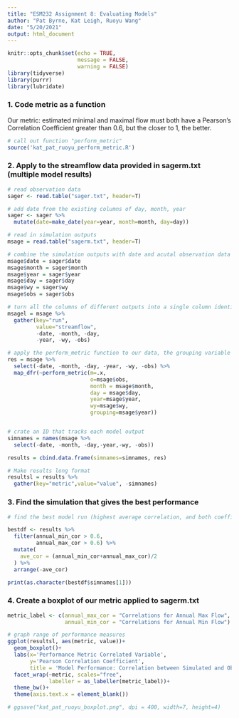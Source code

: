 ```yaml
---
title: "ESM232 Assignment 8: Evaluating Models"
author: "Pat Byrne, Kat Leigh, Ruoyu Wang"
date: "5/20/2021"
output: html_document
---
```


```r
knitr::opts_chunk$set(echo = TRUE,
                      message = FALSE,
                      warning = FALSE)
library(tidyverse)
library(purrr)
library(lubridate)
```

### 1. Code metric as a function

Our metric: estimated minimal and maximal flow must both have a Pearson’s Correlation Coefficient greater than 0.6, but the closer to 1, the better.

```r
# call out function "perform_metric"
source('kat_pat_ruoyu_perform_metric.R')
```

### 2. Apply to the streamflow data provided in sagerm.txt (multiple model results)

```r
# read observation data
sager <- read.table("sager.txt", header=T)

# add date from the existing columns of day, month, year
sager <- sager %>% 
  mutate(date=make_date(year=year, month=month, day=day))

# read in simulation outputs
msage = read.table("sagerm.txt", header=T)

# combine the simulation outputs with date and acutal observation data in sager.txt
msage$date = sager$date
msage$month = sager$month
msage$year = sager$year
msage$day = sager$day
msage$wy = sager$wy
msage$obs = sager$obs
```

```r
# turn all the columns of different outputs into a single column identified by "run"
msagel = msage %>% 
  gather(key="run",
         value="streamflow", 
         -date, -month, -day, 
         -year, -wy, -obs)
```


```r
# apply the perform_metric function to our data, the grouping variable is year
res = msage %>% 
  select(-date, -month, -day, -year, -wy, -obs) %>%
  map_dfr(~perform_metric(m=.x, 
                          o=msage$obs, 
                          month = msage$month, 
                          day = msage$day,
                          year=msage$year, 
                          wy=msage$wy,
                          grouping=msage$year))


# crate an ID that tracks each model output
simnames = names(msage %>% 
  select(-date, -month, -day,-year,-wy, -obs))

results = cbind.data.frame(simnames=simnames, res)

# Make results long format
resultsl = results %>% 
  gather(key="metric",value="value", -simnames) 
```

### 3.  Find the simulation that gives the best performance 

```r
# find the best model run (highest average correlation, and both coefficients are larger than 0.6)

bestdf <- results %>% 
  filter(annual_min_cor > 0.6,
         annual_max_cor > 0.6) %>%  
  mutate(
    ave_cor = (annual_min_cor+annual_max_cor)/2
  ) %>% 
  arrange(-ave_cor)

print(as.character(bestdf$simnames[1]))
```


### 4. Create a boxplot of our metric applied to sagerm.txt

```r
metric_label <- c(annual_max_cor = "Correlations for Annual Max Flow",
                  annual_min_cor = "Correlations for Annual Min Flow")

# graph range of performance measures
ggplot(resultsl, aes(metric, value))+
  geom_boxplot()+
  labs(x='Performance Metric Correlated Variable',
       y='Pearson Correlation Coefficient',
       title = 'Model Performance: Correlation between Simulated and Observed Values')+
  facet_wrap(~metric, scales="free",
             labeller = as_labeller(metric_label))+
  theme_bw()+
  theme(axis.text.x = element_blank())

# ggsave("kat_pat_ruoyu_boxplot.png", dpi = 400, width=7, height=4)
```
